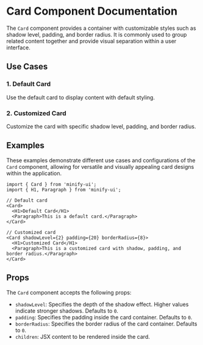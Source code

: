 

<Meta of={CardStories} />

# Card Component Documentation

The `Card` component provides a container with customizable styles such as shadow level, padding, and border radius. It is commonly used to group related content together and provide visual separation within a user interface.

## Use Cases

### 1. Default Card

Use the default card to display content with default styling.

<Canvas of={CardStories.Default} />

### 2. Customized Card

Customize the card with specific shadow level, padding, and border radius.

<Canvas of={CardStories.Customized} />

## Examples

These examples demonstrate different use cases and configurations of the `Card` component, allowing for versatile and visually appealing card designs within the application.

```tsx
import { Card } from 'minify-ui';
import { H1, Paragraph } from 'minify-ui';

// Default card
<Card>
  <H1>Default Card</H1>
  <Paragraph>This is a default card.</Paragraph>
</Card>

// Customized card
<Card shadowLevel={2} padding={20} borderRadius={8}>
  <H1>Customized Card</H1>
  <Paragraph>This is a customized card with shadow, padding, and border radius.</Paragraph>
</Card>
```

## Props

The `Card` component accepts the following props:

- `shadowLevel`: Specifies the depth of the shadow effect. Higher values indicate stronger shadows. Defaults to `0`.
- `padding`: Specifies the padding inside the card container. Defaults to `0`.
- `borderRadius`: Specifies the border radius of the card container. Defaults to `0`.
- `children`: JSX content to be rendered inside the card.
